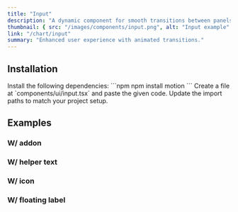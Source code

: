 ```yaml
---
title: "Input"
description: "A dynamic component for smooth transitions between panels."
thumbnail: { src: "/images/components/input.png", alt: "Input example" }
link: "/chart/input"
summary: "Enhanced user experience with animated transitions."
---
```


<ComponentPreview name="input-demo" />

## Installation

<Steps>

<Step>
Install the following dependencies:
</Step>
```npm
npm install motion
```

<Step>
Create a file at `components/ui/input.tsx` and paste the given code.  
</Step>

<CollapsibleSource name="input" />

<Step>
Update the import paths to match your project setup.
</Step>

</Steps>


## Examples

### W/ addon
<ComponentPreview name="input-addon" />

### W/ helper text
<ComponentPreview name="input-helper" />

### W/ icon
<ComponentPreview name="input-icon" />

### W/ floating label
<ComponentPreview name="input-labelfloat" />

